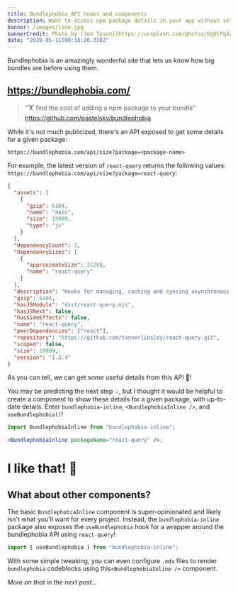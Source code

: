 ```yaml
---
title: Bundlephobia API hooks and components
description: Want to access npm package details in your app without setting up your own server and tracking? Easily use the bundlephobia API.
banner: /images/line.jpg
bannerCredit: Photo by [Jon Tyson](https://unsplash.com/photos/UgOlPq4ZBfU)
date: "2020-05-11T00:38:20.338Z"
---
```


Bundlephobia is an amazingly wonderful site that lets us know how big bundles are before using them.

## https://bundlephobia.com/

> "🏋️ find the cost of adding a npm package to your bundle"
> https://github.com/pastelsky/bundlephobia

While it's not much publicized, there's an API exposed to get some details for a given package:

`https://bundlephobia.com/api/size?package=<package-name>`

For example, the latest version of `react-query` returns the following values: `https://bundlephobia.com/api/size?package=react-query`:

```json {17,18,22,27}
{
  "assets": [
    {
      "gzip": 6104,
      "name": "main",
      "size": 19909,
      "type": "js"
    }
  ],
  "dependencyCount": 2,
  "dependencySizes": [
    {
      "approximateSize": 31288,
      "name": "react-query"
    }
  ],
  "description": "Hooks for managing, caching and syncing asynchronous and remote data in React",
  "gzip": 6104,
  "hasJSModule": "dist/react-query.mjs",
  "hasJSNext": false,
  "hasSideEffects": false,
  "name": "react-query",
  "peerDependencies": ["react"],
  "repository": "https://github.com/tannerlinsley/react-query.git",
  "scoped": false,
  "size": 19909,
  "version": "1.3.4"
}
```

As you can tell, we can get some useful details from this API 🤯!

You may be predicting the next step 💡, but I thought it would be helpful to create a component to show these details for a given package, with up-to-date details. Enter `bundlephobia-inline`, `<BundlephobiaInline />`, and `useBundlephobia()`!

```jsx
import BundlephobiaInline from "bundlephobia-inline";

<BundlephobiaInline packageName="react-query" />;
```

# I like that! 🤩

## What about other components?

The basic `BundlephobiaInline` component is super-opinionated and likely isn't what you'll want for every project. Instead, the `bundlephobia-inline` package also exposes the `useBundlephobia` hook for a wrapper around the bundlephobia API using `react-query`!

```jsx
import { useBundlephobia } from "bundlephobia-inline";
```

With some simple tweaking, you can even configure `.mdx` files to render `bundlephobia` codeblocks using this`<BundlephobiaInline />` component.

_More on that in the next post..._

